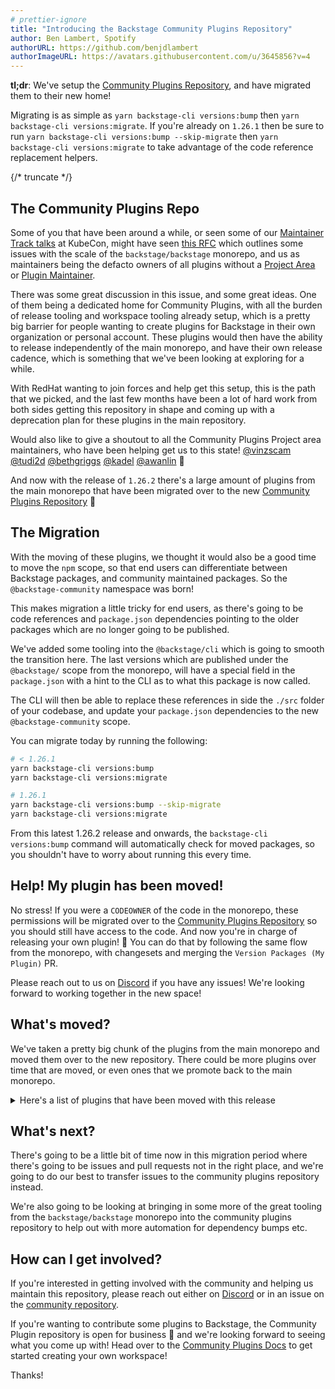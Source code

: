 ```yaml
---
# prettier-ignore
title: "Introducing the Backstage Community Plugins Repository"
author: Ben Lambert, Spotify
authorURL: https://github.com/benjdlambert
authorImageURL: https://avatars.githubusercontent.com/u/3645856?v=4
---
```


**tl;dr**: We've setup the [Community Plugins Repository](https://github.com/backstage/community-plugins), and have migrated them to their new home!

Migrating is as simple as `yarn backstage-cli versions:bump` then `yarn backstage-cli versions:migrate`. If you're already on `1.26.1` then be sure to run `yarn backstage-cli versions:bump --skip-migrate` then `yarn backstage-cli versions:migrate` to take advantage of the code reference replacement helpers.

{/* truncate */}

## The Community Plugins Repo

Some of you that have been around a while, or seen some of our [Maintainer Track talks](https://www.youtube.com/watch?v=ONMBYnhxnNU) at KubeCon, might have seen [this RFC](https://github.com/backstage/backstage/issues/20266) which outlines some issues with the scale of the `backstage/backstage` monorepo, and us as maintainers being the defacto owners of all plugins without a [Project Area](https://github.com/backstage/backstage/blob/master/GOVERNANCE.md#project-area-maintainer) or [Plugin Maintainer](https://github.com/backstage/backstage/blob/master/GOVERNANCE.md#project-area-maintainer).

There was some great discussion in this issue, and some great ideas. One of them being a dedicated home for Community Plugins, with all the burden of release tooling and workspace tooling already setup, which is a pretty big barrier for people wanting to create plugins for Backstage in their own organization or personal account. These plugins would then have the ability to release independently of the main monorepo, and have their own release cadence, which is something that we've been looking at exploring for a while.

With RedHat wanting to join forces and help get this setup, this is the path that we picked, and the last few months have been a lot of hard work from both sides getting this repository in shape and coming up with a deprecation plan for these plugins in the main repository.

Would also like to give a shoutout to all the Community Plugins Project area maintainers, who have been helping get us to this state! [@vinzscam](https://github.com/vinzscam) [@tudi2d](https://github.com/tudi2d) [@bethgriggs](https://github.com/BethGriggs) [@kadel](https://github.com/kadel) [@awanlin](https://github.com/awanlin) 👏

And now with the release of `1.26.2` there's a large amount of plugins from the main monorepo that have been migrated over to the new [Community Plugins Repository](https://github.com/backstage/community-plugins) :tada:

## The Migration

With the moving of these plugins, we thought it would also be a good time to move the `npm` scope, so that end users can differentiate between Backstage packages, and community maintained packages. So the `@backstage-community` namespace was born!

This makes migration a little tricky for end users, as there's going to be code references and `package.json` dependencies pointing to the older packages which are no longer going to be published.

We've added some tooling into the `@backstage/cli` which is going to smooth the transition here. The last versions which are published under the `@backstage/` scope from the monorepo, will have a special field in the `package.json` with a hint to the CLI as to what this package is now called.

The CLI will then be able to replace these references in side the `./src` folder of your codebase, and update your `package.json` dependencies to the new `@backstage-community` scope.

You can migrate today by running the following:

```bash
# < 1.26.1
yarn backstage-cli versions:bump
yarn backstage-cli versions:migrate

# 1.26.1
yarn backstage-cli versions:bump --skip-migrate
yarn backstage-cli versions:migrate
```

From this latest 1.26.2 release and onwards, the `backstage-cli versions:bump` command will automatically check for moved packages, so you shouldn't have to worry about running this every time.

## Help! My plugin has been moved!

No stress! If you were a `CODEOWNER` of the code in the monorepo, these permissions will be migrated over to the [Community Plugins Repository](https://github.com/backstage/community-plugins) so you should still have access to the code. And now you're in charge of releasing your own plugin! 🚀 You can do that by following the same flow from the monorepo, with changesets and merging the `Version Packages (My Plugin)` PR.

Please reach out to us on [Discord](https://discord.com/invite/backstage-687207715902193673) if you have any issues! We're looking forward to working together in the new space!

## What's moved?

We've taken a pretty big chunk of the plugins from the main monorepo and moved them over to the new repository. There could be more plugins over time that are moved, or even ones that we promote back to the main monorepo.

<details>
<summary>Here's a list of plugins that have been moved with this release</summary>
- `@backstage/plugin-adr-backend`
- `@backstage/plugin-adr-common`
- `@backstage/plugin-adr`
- `@backstage/plugin-airbrake-backend`
- `@backstage/plugin-airbrake`
- `@backstage/plugin-allure`
- `@backstage/plugin-analytics-module-ga`
- `@backstage/plugin-analytics-module-ga4`
- `@backstage/plugin-analytics-module-newrelic-browser`
- `@backstage/plugin-apache-airflow`
- `@backstage/plugin-apollo-explorer`
- `@backstage/plugin-azure-devops-backend`
- `@backstage/plugin-azure-devops-common`
- `@backstage/plugin-azure-devops`
- `@backstage/plugin-azure-sites-backend`
- `@backstage/plugin-azure-sites-common`
- `@backstage/plugin-azure-sites`
- `@backstage/plugin-badges-backend`
- `@backstage/plugin-badges`
- `@backstage/plugin-bazaar-backend`
- `@backstage/plugin-bazaar`
- `@backstage/plugin-bitrise`
- `@backstage/plugin-cicd-statistics-module-gitlab`
- `@backstage/plugin-cicd-statistics`
- `@backstage/plugin-circleci`
- `@backstage/plugin-cloudbuild`
- `@backstage/plugin-code-climate`
- `@backstage/plugin-code-coverage-backend`
- `@backstage/plugin-code-coverage`
- `@backstage/plugin-codescene`
- `@backstage/plugin-cost-insights-common`
- `@backstage/plugin-cost-insights`
- `@backstage/plugin-dynatrace`
- `@backstage/plugin-entity-feedback-backend`
- `@backstage/plugin-entity-feedback-common`
- `@backstage/plugin-entity-feedback`
- `@backstage/plugin-entity-validation`
- `@backstage/plugin-explore-backend`
- `@backstage/plugin-explore-common`
- `@backstage/plugin-explore-react`
- `@backstage/plugin-explore`
- `@backstage/plugin-firehydrant`
- `@backstage/plugin-fossa`
- `@backstage/plugin-gcalendar`
- `@backstage/plugin-gcp-projects`
- `@backstage/plugin-git-release-manager`
- `@backstage/plugin-github-actions`
- `@backstage/plugin-github-deployments`
- `@backstage/plugin-github-issues`
- `@backstage/plugin-github-pull-requests-board`
- `@backstage/plugin-gitops-profiles`
- `@backstage/plugin-gocd`
- `@backstage/plugin-graphiql`
- `@backstage/plugin-graphql-voyager`
- `@backstage/plugin-ilert`
- `@backstage/plugin-jenkins-backend`
- `@backstage/plugin-jenkins-common`
- `@backstage/plugin-jenkins`
- `@backstage/plugin-kafka-backend`
- `@backstage/plugin-kafka`
- `@backstage/plugin-lighthouse-backend`
- `@backstage/plugin-lighthouse-common`
- `@backstage/plugin-lighthouse`
- `@backstage/plugin-microsoft-calendar`
- `@backstage/plugin-newrelic-dashboard`
- `@backstage/plugin-newrelic`
- `@backstage/plugin-octopus-deploy`
- `@backstage/plugin-opencost`
- `@backstage/plugin-periskop-backend`
- `@backstage/plugin-periskop`
- `@backstage/plugin-playlist-backend`
- `@backstage/plugin-playlist-common`
- `@backstage/plugin-playlist`
- `@backstage/plugin-puppetdb`
- `@backstage/plugin-rollbar-backend`
- `@backstage/plugin-rollbar`
- `@backstage/plugin-sentry`
- `@backstage/plugin-shortcuts`
- `@backstage/plugin-sonarqube-backend`
- `@backstage/plugin-sonarqube-react`
- `@backstage/plugin-sonarqube`
- `@backstage/plugin-splunk-on-call`
- `@backstage/plugin-stack-overflow-backend`
- `@backstage/plugin-stack-overflow`
- `@backstage/plugin-stackstorm`
- `@backstage/plugin-tech-insights-backend-module-jsonfc`
- `@backstage/plugin-tech-insights-backend`
- `@backstage/plugin-tech-insights-common`
- `@backstage/plugin-tech-insights-node`
- `@backstage/plugin-tech-insights`
- `@backstage/plugin-tech-radar`
- `@backstage/plugin-vault-backend`
- `@backstage/plugin-vault-node`
- `@backstage/plugin-vault`
- `@backstage/plugin-xcmetrics`
This is how you dropdown.
</details>

## What's next?

There's going to be a little bit of time now in this migration period where there's going to be issues and pull requests not in the right place, and we're going to do our best to transfer issues to the community plugins repository instead.

We're also going to be looking at bringing in some more of the great tooling from the `backstage/backstage` monorepo into the community plugins repository to help out with more automation for dependency bumps etc.

## How can I get involved?

If you're interested in getting involved with the community and helping us maintain this repository, please reach out either on [Discord](https://discord.com/invite/backstage-687207715902193673) or in an issue on the [community repository](https://github.com/backstage/community).

If you're wanting to contribute some plugins to Backstage, the Community Plugin repository is open for business :tada: and we're looking forward to seeing what you come up with! Head over to the [Community Plugins Docs](https://github.com/backstage/community-plugins/tree/main/README.md) to get started creating your own workspace!

Thanks!
